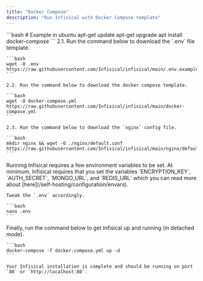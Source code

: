 ```yaml
---
title: "Docker Compose"
description: "Run Infisical with Docker Compose template"
---
```


<Steps>
  <Step title="Install Docker on your VM">
    ```bash
    # Example in ubuntu
    apt-get update
    apt-get upgrade
    apt install docker-compose
    ```
  </Step>
  <Step title="Download required files">
    2.1. Run the command below to download the `.env` file template.
    
    ```bash
    wget -O .env https://raw.githubusercontent.com/Infisical/infisical/main/.env.example
    ```
    
    2.2. Run the command below to download the docker compose template.
    
    ```bash
    wget -O docker-compose.yml https://raw.githubusercontent.com/Infisical/infisical/main/docker-compose.yml
    ```
    
    2.3. Run the command below to download the `nginx` config file.
    
    ```bash
    mkdir nginx && wget -O ./nginx/default.conf https://raw.githubusercontent.com/Infisical/infisical/main/nginx/default.dev.conf
    ```
  
  </Step>
  <Step title="Update the .env file">
    Running Infisical requires a few environment variables to be set.
    At minimum, Infisical requires that you set the variables `ENCRYPTION_KEY`, `AUTH_SECRET`, `MONGO_URL`, and `REDIS_URL` which you can read more about [here](/self-hosting/configuration/envars).

    Tweak the `.env` accordingly.

    ```bash
    nano .env
    ```
  </Step>
  <Step title="Start Infisical">
    Finally, run the command below to get Infisical up and running (in detached mode).

    ```bash
    docker-compose -f docker-compose.yml up -d
    ```

    Your Infisical installation is complete and should be running on port `80` or `http://localhost:80`.
  </Step>
</Steps>